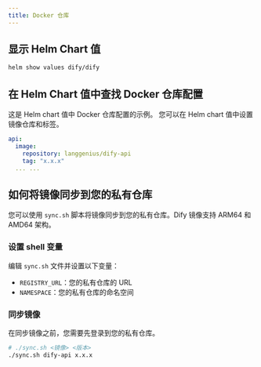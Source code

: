 ```yaml
---
title: Docker 仓库
---
```


## 显示 Helm Chart 值
```bash
helm show values dify/dify
````


## 在 Helm Chart 值中查找 Docker 仓库配置
这是 Helm chart 值中 Docker 仓库配置的示例。
您可以在 Helm chart 值中设置镜像仓库和标签。

````yaml
api:
  image:
    repository: langgenius/dify-api
    tag: "x.x.x"
  ... ...
````


## 如何将镜像同步到您的私有仓库
您可以使用 `sync.sh` 脚本将镜像同步到您的私有仓库。Dify 镜像支持 ARM64 和 AMD64 架构。

### 设置 shell 变量
编辑 `sync.sh` 文件并设置以下变量：
- `REGISTRY_URL`：您的私有仓库的 URL
- `NAMESPACE`：您的私有仓库的命名空间

### 同步镜像
在同步镜像之前，您需要先登录到您的私有仓库。

````bash
# ./sync.sh <镜像> <版本>
./sync.sh dify-api x.x.x
````
